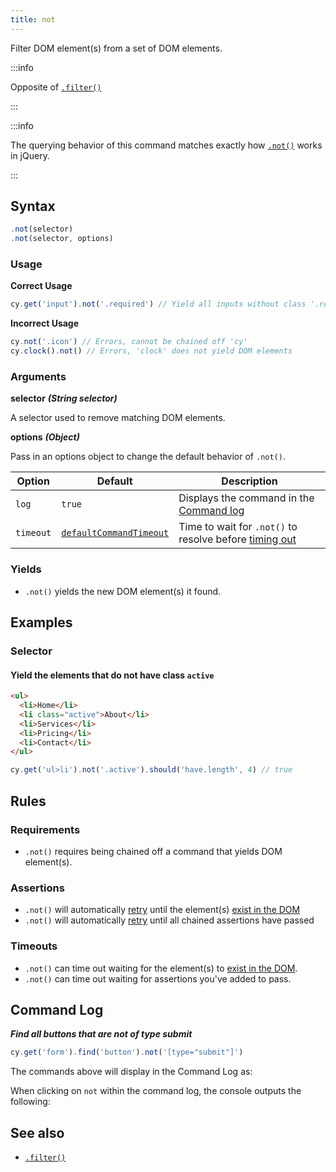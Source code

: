 ```yaml
---
title: not
---
```


Filter DOM element(s) from a set of DOM elements.

:::info

Opposite of [`.filter()`](/api/commands/filter)

:::

:::info

The querying behavior of this command matches exactly how
[`.not()`](http://api.jquery.com/not) works in jQuery.

:::

## Syntax

```javascript
.not(selector)
.not(selector, options)
```

### Usage

**<Icon name="check-circle" color="green" /> Correct Usage**

```javascript
cy.get('input').not('.required') // Yield all inputs without class '.required'
```

**<Icon name="exclamation-triangle" color="red" /> Incorrect Usage**

```javascript
cy.not('.icon') // Errors, cannot be chained off 'cy'
cy.clock().not() // Errors, 'clock' does not yield DOM elements
```

### Arguments

**<Icon name="angle-right" /> selector** **_(String selector)_**

A selector used to remove matching DOM elements.

**<Icon name="angle-right" /> options** **_(Object)_**

Pass in an options object to change the default behavior of `.not()`.

| Option    | Default                                                              | Description                                                                              |
| --------- | -------------------------------------------------------------------- | ---------------------------------------------------------------------------------------- |
| `log`     | `true`                                                               | Displays the command in the [Command log](/guides/core-concepts/cypress-app#command-log) |
| `timeout` | [`defaultCommandTimeout`](/guides/references/configuration#timeouts) | Time to wait for `.not()` to resolve before [timing out](#timeouts)                      |

### Yields [<Icon name="question-circle"/>](/guides/core-concepts/introduction-to-cypress#subject-management)

- `.not()` yields the new DOM element(s) it found.

## Examples

### Selector

#### Yield the elements that do not have class `active`

```html
<ul>
  <li>Home</li>
  <li class="active">About</li>
  <li>Services</li>
  <li>Pricing</li>
  <li>Contact</li>
</ul>
```

```javascript
cy.get('ul>li').not('.active').should('have.length', 4) // true
```

## Rules

### Requirements [<Icon name="question-circle"/>](/guides/core-concepts/introduction-to-cypress#chains-of-commands)

- `.not()` requires being chained off a command that yields DOM
element(s).

### Assertions [<Icon name="question-circle"/>](/guides/core-concepts/introduction-to-cypress#assertions)

- `.not()` will automatically
[retry](/guides/core-concepts/retry-ability) until the element(s)
[exist in the DOM](/guides/core-concepts/introduction-to-cypress#default-assertions)</li><li>`.not()`
will automatically [retry](/guides/core-concepts/retry-ability) until all
chained assertions have passed

### Timeouts [<Icon name="question-circle"/>](/guides/core-concepts/introduction-to-cypress#timeouts)

- `.not()` can time out waiting for the element(s) to
[exist in the DOM](/guides/core-concepts/introduction-to-cypress#default-assertions).</li><li>`.not()`
can time out waiting for assertions you've added to pass.

## Command Log

**_Find all buttons that are not of type submit_**

```javascript
cy.get('form').find('button').not('[type="submit"]')
```

The commands above will display in the Command Log as:

<DocsImage src="/img/api/not/filter-elements-with-not-and-optional-selector.png" alt="Command Log not" ></DocsImage>

When clicking on `not` within the command log, the console outputs the
following:

<DocsImage src="/img/api/not/log-elements-found-when-using-cy-not.png" alt="Console Log not" ></DocsImage>

## See also

- [`.filter()`](/api/commands/filter)
